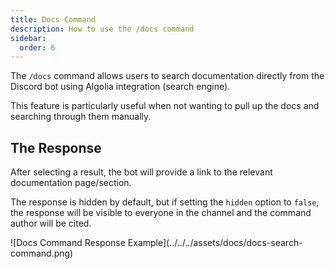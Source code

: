```yaml
---
title: Docs Command
description: How to use the /docs command
sidebar:
  order: 6
---
```


The `/docs` command allows users to search documentation directly from the Discord bot using Algolia integration (search engine).

This feature is particularly useful when not wanting to pull up the docs and searching through them manually.

## The Response

After selecting a result, the bot will provide a link to the relevant documentation page/section.

The response is hidden by default, but if setting the `hidden` option to `false`, the response will be visible to everyone in the channel and the command author will be cited.


<CenterH>
  ![Docs Command Response Example](../../../assets/docs/docs-search-command.png)
</CenterH>
